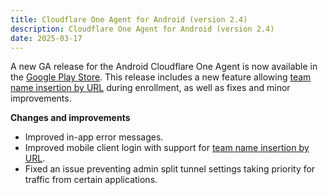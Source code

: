 ```yaml
---
title: Cloudflare One Agent for Android (version 2.4)
description: Cloudflare One Agent for Android (version 2.4)
date: 2025-03-17
---
```


A new GA release for the Android Cloudflare One Agent is now available in the [Google Play Store](https://play.google.com/store/apps/details?id=com.cloudflare.cloudflareoneagent). This release includes a new feature allowing [team name insertion by URL](/cloudflare-one/connections/connect-devices/warp/deployment/manual-deployment/#enroll-using-a-url) during enrollment, as well as fixes and minor improvements.

**Changes and improvements**

- Improved in-app error messages.
- Improved mobile client login with support for [team name insertion by URL](/cloudflare-one/connections/connect-devices/warp/deployment/manual-deployment/#enroll-using-a-url).
- Fixed an issue preventing admin split tunnel settings taking priority for traffic from certain applications.
